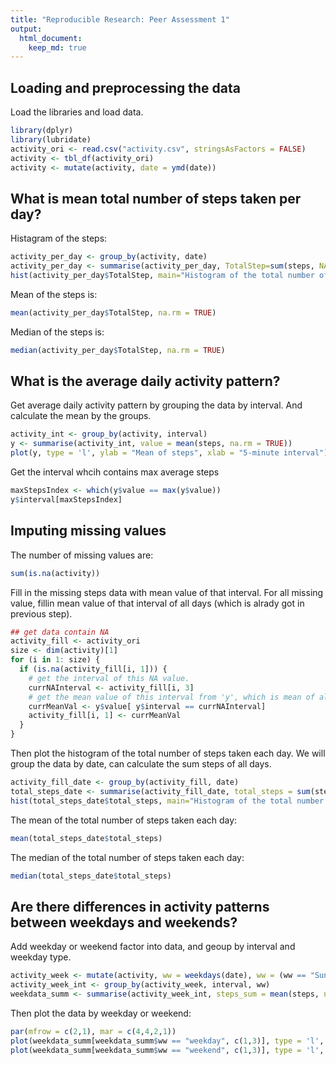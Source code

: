 ```yaml
---
title: "Reproducible Research: Peer Assessment 1"
output: 
  html_document:
    keep_md: true
---
```



## Loading and preprocessing the data

Load the libraries and load data.
```r
library(dplyr)
library(lubridate)
activity_ori <- read.csv("activity.csv", stringsAsFactors = FALSE)
activity <- tbl_df(activity_ori)
activity <- mutate(activity, date = ymd(date))
```


## What is mean total number of steps taken per day?

Histagram of the steps:
```r
activity_per_day <- group_by(activity, date)
activity_per_day <- summarise(activity_per_day, TotalStep=sum(steps, NA.rm=TRUE))
hist(activity_per_day$TotalStep, main="Histogram of the total number of steps taken each day", xlab="Total steps")
```

Mean of the steps is:
```r
mean(activity_per_day$TotalStep, na.rm = TRUE)
```

Median of the steps is:
```r
median(activity_per_day$TotalStep, na.rm = TRUE)
```


## What is the average daily activity pattern?

Get average daily activity pattern by grouping the data by interval. And calculate the mean by the groups.

```r
activity_int <- group_by(activity, interval)
y <- summarise(activity_int, value = mean(steps, na.rm = TRUE))
plot(y, type = 'l', ylab = "Mean of steps", xlab = "5-minute interval")
```

Get the interval whcih contains max average steps
```r
maxStepsIndex <- which(y$value == max(y$value))
y$interval[maxStepsIndex]
```


## Imputing missing values

The number of missing values are:
```r
sum(is.na(activity))
```

Fill in the missing steps data with mean value of that interval. For all missing value, fillin mean value of that interval of all days (which is alrady got in previous step).
```r
## get data contain NA
activity_fill <- activity_ori
size <- dim(activity)[1]
for (i in 1: size) {
  if (is.na(activity_fill[i, 1])) {
    # get the interval of this NA value.
    currNAInterval <- activity_fill[i, 3]
    # get the mean value of this interval from 'y', which is mean of all days in that interval.
    currMeanVal <- y$value[ y$interval == currNAInterval]
    activity_fill[i, 1] <- currMeanVal
  }
}
```

Then plot the histogram of the total number of steps taken each day. We will group the data by date, can calculate the sum steps of all days.

```r
activity_fill_date <- group_by(activity_fill, date)
total_steps_date <- summarise(activity_fill_date, total_steps = sum(steps))
hist(total_steps_date$total_steps, main="Histogram of the total number of steps taken each day", xlab="Total steps")
```

The mean of the total number of steps taken each day:

```r
mean(total_steps_date$total_steps)
```

The median of the total number of steps taken each day:

```r
median(total_steps_date$total_steps)
```


## Are there differences in activity patterns between weekdays and weekends?

Add weekday or weekend factor into data, and geoup by interval and weekday type.

```r
activity_week <- mutate(activity, ww = weekdays(date), ww = (ww == "Sunday" | ww =="Saturday"), ww = ifelse(ww, "weekend", "weekday"), ww = as.factor(ww))
activity_week_int <- group_by(activity_week, interval, ww)
weekdata_summ <- summarise(activity_week_int, steps_sum = mean(steps, na.rm = TRUE))
```

Then plot the data by weekday or weekend:
```r
par(mfrow = c(2,1), mar = c(4,4,2,1))
plot(weekdata_summ[weekdata_summ$ww == "weekday", c(1,3)], type = 'l', main = "weekday")
plot(weekdata_summ[weekdata_summ$ww == "weekend", c(1,3)], type = 'l', main = "weekend")
```

